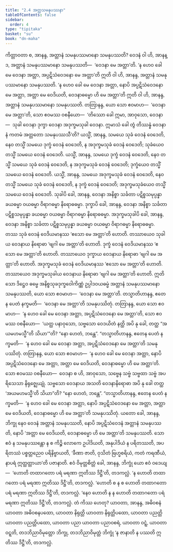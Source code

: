 ```yaml
---
title: "2.4 အတ္တသမနုပဿနာ"
tableOfContents: false
sidebar:
  order: 4
type: "tipitaka"
basket: "su"
book: "dn-maha"
---
```



<DynamicBreadcrumb />

<Division number="121" book="dn-maha" e="ch" v="7" p="56">

<Paragraph number="230" book="dn-maha">
ကိတ္တာဝတာ စ, အာနန္ဒ, အတ္တာနံ သမနုပဿမာနော သမနုပဿတိ? ဝေဒနံ ဝါ ဟိ, အာနန္ဒ, အတ္တာနံ သမနုပဿမာနော သမနုပဿတိ—  ‘ဝေဒနာ မေ အတ္တာ’တိ. ‘န ဟေဝ ခေါ မေ ဝေဒနာ အတ္တာ, အပ္ပဋိသံဝေဒနော မေ အတ္တာ’တိ ဣတိ ဝါ ဟိ, အာနန္ဒ, အတ္တာနံ သမနုပဿမာနော သမနုပဿတိ. ‘န ဟေဝ ခေါ မေ ဝေဒနာ အတ္တာ, နောပိ အပ္ပဋိသံဝေဒနော မေ အတ္တာ, အတ္တာ မေ ဝေဒိယတိ, ဝေဒနာဓမ္မော ဟိ မေ အတ္တာ’တိ ဣတိ ဝါ ဟိ, အာနန္ဒ, အတ္တာနံ သမနုပဿမာနော သမနုပဿတိ.
</Paragraph>

</Division>
<Division number="122" book="dn-maha" e="ch" v="7" p="56">

<Paragraph number="231" book="dn-maha">
တတြာနန္ဒ, ယော သော ဧဝမာဟ—  ‘ဝေဒနာ မေ အတ္တာ’တိ, သော ဧဝမဿ ဝစနီယော—  ‘တိဿော ခေါ ဣမာ, အာဝုသော, ဝေဒနာ—  သုခါ ဝေဒနာ ဒုက္ခာ ဝေဒနာ အဒုက္ခမသုခါ ဝေဒနာ. ဣမာသံ ခေါ တွံ တိဿန္နံ ဝေဒနာနံ ကတမံ အတ္တတော သမနုပဿသီ’တိ? ယသ္မိံ, အာနန္ဒ, သမယေ သုခံ ဝေဒနံ ဝေဒေတိ, နေဝ တသ္မိံ သမယေ ဒုက္ခံ ဝေဒနံ ဝေဒေတိ, န အဒုက္ခမသုခံ ဝေဒနံ ဝေဒေတိ; သုခံယေဝ တသ္မိံ သမယေ ဝေဒနံ ဝေဒေတိ. ယသ္မိံ, အာနန္ဒ, သမယေ ဒုက္ခံ ဝေဒနံ ဝေဒေတိ, နေဝ တသ္မိံ သမယေ သုခံ ဝေဒနံ ဝေဒေတိ, န အဒုက္ခမသုခံ ဝေဒနံ ဝေဒေတိ; ဒုက္ခံယေဝ တသ္မိံ သမယေ ဝေဒနံ ဝေဒေတိ. ယသ္မိံ, အာနန္ဒ, သမယေ အဒုက္ခမသုခံ ဝေဒနံ ဝေဒေတိ, နေဝ တသ္မိံ သမယေ သုခံ ဝေဒနံ ဝေဒေတိ, န ဒုက္ခံ ဝေဒနံ ဝေဒေတိ; အဒုက္ခမသုခံယေဝ တသ္မိံ သမယေ ဝေဒနံ ဝေဒေတိ.
</Paragraph>

</Division>
<Division number="123" book="dn-maha" e="ch" v="7" p="57">

<Paragraph number="232" book="dn-maha">
သုခါပိ ခေါ, အာနန္ဒ, ဝေဒနာ အနိစ္စာ သင်္ခတာ ပဋိစ္စသမုပ္ပန္နာ ခယဓမ္မာ ဝယဓမ္မာ ဝိရာဂဓမ္မာ နိရောဓဓမ္မာ. ဒုက္ခာပိ ခေါ, အာနန္ဒ, ဝေဒနာ အနိစ္စာ သင်္ခတာ ပဋိစ္စသမုပ္ပန္နာ ခယဓမ္မာ ဝယဓမ္မာ ဝိရာဂဓမ္မာ နိရောဓဓမ္မာ. အဒုက္ခမသုခါပိ ခေါ, အာနန္ဒ, ဝေဒနာ အနိစ္စာ သင်္ခတာ ပဋိစ္စသမုပ္ပန္နာ ခယဓမ္မာ ဝယဓမ္မာ ဝိရာဂဓမ္မာ နိရောဓဓမ္မာ. တဿ သုခံ ဝေဒနံ ဝေဒိယမာနဿ ‘ဧသော မေ အတ္တာ’တိ ဟောတိ. တဿာယေဝ သုခါယ ဝေဒနာယ နိရောဓာ ‘ဗျဂါ မေ အတ္တာ’တိ ဟောတိ. ဒုက္ခံ ဝေဒနံ ဝေဒိယမာနဿ ‘ဧသော မေ အတ္တာ’တိ ဟောတိ. တဿာယေဝ ဒုက္ခာယ ဝေဒနာယ နိရောဓာ ‘ဗျဂါ မေ အတ္တာ’တိ ဟောတိ. အဒုက္ခမသုခံ ဝေဒနံ ဝေဒိယမာနဿ ‘ဧသော မေ အတ္တာ’တိ ဟောတိ. တဿာယေဝ အဒုက္ခမသုခါယ ဝေဒနာယ နိရောဓာ ‘ဗျဂါ မေ အတ္တာ’တိ ဟောတိ. ဣတိ သော ဒိဋ္ဌေဝ ဓမ္မေ အနိစ္စသုခဒုက္ခဝေါကိဏ္ဏံ ဥပ္ပါဒဝယဓမ္မံ အတ္တာနံ သမနုပဿမာနော သမနုပဿတိ, ယော သော ဧဝမာဟ—  ‘ဝေဒနာ မေ အတ္တာ’တိ. တသ္မာတိဟာနန္ဒ, ဧတေန ပေတံ နက္ခမတိ—  ‘ဝေဒနာ မေ အတ္တာ’တိ သမနုပဿိတုံ.
</Paragraph>

</Division>
<Division number="124" book="dn-maha" e="ch" v="7" p="57">

<Paragraph number="233" book="dn-maha">
တတြာနန္ဒ, ယော သော ဧဝမာဟ—  ‘န ဟေဝ ခေါ မေ ဝေဒနာ အတ္တာ, အပ္ပဋိသံဝေဒနော မေ အတ္တာ’တိ, သော ဧဝမဿ ဝစနီယော—  ‘ယတ္ထ ပနာဝုသော, သဗ္ဗသော ဝေဒယိတံ နတ္ထိ အပိ နု ခေါ, တတ္ထ “အယမဟမသ္မီ”တိ သိယာ’”တိ? “နော ဟေတံ, ဘန္တေ”. “တသ္မာတိဟာနန္ဒ, ဧတေန ပေတံ နက္ခမတိ—  ‘န ဟေဝ ခေါ မေ ဝေဒနာ အတ္တာ, အပ္ပဋိသံဝေဒနော မေ အတ္တာ’တိ သမနုပဿိတုံ.
</Paragraph>

</Division>
<Division number="125" book="dn-maha" e="ch" v="7" p="58">

<Paragraph number="234" book="dn-maha">
တတြာနန္ဒ, ယော သော ဧဝမာဟ—  ‘န ဟေဝ ခေါ မေ ဝေဒနာ အတ္တာ, နောပိ အပ္ပဋိသံဝေဒနော မေ အတ္တာ, အတ္တာ မေ ဝေဒိယတိ, ဝေဒနာဓမ္မော ဟိ မေ အတ္တာ’တိ. သော ဧဝမဿ ဝစနီယော—  ဝေဒနာ စ ဟိ, အာဝုသော, သဗ္ဗေန သဗ္ဗံ သဗ္ဗထာ သဗ္ဗံ အပရိသေသာ နိရုဇ္ဈေယျုံ. သဗ္ဗသော ဝေဒနာယ အသတိ ဝေဒနာနိရောဓာ အပိ နု ခေါ တတ္ထ ‘အယမဟမသ္မီ’တိ သိယာ”တိ? “နော ဟေတံ, ဘန္တေ”. “တသ္မာတိဟာနန္ဒ, ဧတေန ပေတံ နက္ခမတိ—  ‘န ဟေဝ ခေါ မေ ဝေဒနာ အတ္တာ, နောပိ အပ္ပဋိသံဝေဒနော မေ အတ္တာ, အတ္တာ မေ ဝေဒိယတိ, ဝေဒနာဓမ္မော ဟိ မေ အတ္တာ’တိ သမနုပဿိတုံ.
</Paragraph>

</Division>
<Division number="126" book="dn-maha" e="ch" v="7" p="58">

<Paragraph number="235" book="dn-maha">
ယတော ခေါ, အာနန္ဒ, ဘိက္ခု နေဝ ဝေဒနံ အတ္တာနံ သမနုပဿတိ, နောပိ အပ္ပဋိသံဝေဒနံ အတ္တာနံ သမနုပဿတိ, နောပိ ‘အတ္တာ မေ ဝေဒိယတိ, ဝေဒနာဓမ္မော ဟိ မေ အတ္တာ’တိ သမနုပဿတိ. သော ဧဝံ န သမနုပဿန္တော န စ ကိဉ္စိ လောကေ ဥပါဒိယတိ, အနုပါဒိယံ န ပရိတဿတိ, အပရိတဿံ ပစ္စတ္တညေဝ ပရိနိဗ္ဗာယတိ, ‘ခီဏာ ဇာတိ, ဝုသိတံ ဗြဟ္မစရိယံ, ကတံ ကရဏီယံ, နာပရံ ဣတ္ထတ္တာယာ’တိ ပဇာနာတိ. ဧဝံ ဝိမုတ္တစိတ္တံ ခေါ, အာနန္ဒ, ဘိက္ခုံ ယော ဧဝံ ဝဒေယျ—  ‘ဟောတိ တထာဂတော ပရံ မရဏာ ဣတိဿ ဒိဋ္ဌီ’တိ, တဒကလ္လံ. ‘န ဟောတိ တထာဂတော ပရံ မရဏာ ဣတိဿ ဒိဋ္ဌီ’တိ, တဒကလ္လံ. ‘ဟောတိ စ န စ ဟောတိ တထာဂတော ပရံ မရဏာ ဣတိဿ ဒိဋ္ဌီ’တိ, တဒကလ္လံ. ‘နေဝ ဟောတိ န န ဟောတိ တထာဂတော ပရံ မရဏာ ဣတိဿ ဒိဋ္ဌီ’တိ, တဒကလ္လံ. တံ ကိဿ ဟေတု? ယာဝတာ, အာနန္ဒ, အဓိဝစနံ ယာဝတာ အဓိဝစနပထော, ယာဝတာ နိရုတ္တိ ယာဝတာ နိရုတ္တိပထော, ယာဝတာ ပညတ္တိ ယာဝတာ ပညတ္တိပထော, ယာဝတာ ပညာ ယာဝတာ ပညာဝစရံ, ယာဝတာ ဝဋ္ဋံ, ယာဝတာ ဝဋ္ဋတိ, တဒဘိညာဝိမုတ္တော ဘိက္ခု, တဒဘိညာဝိမုတ္တံ ဘိက္ခုံ ‘န ဇာနာတိ န ပဿတိ ဣတိဿ ဒိဋ္ဌီ’တိ, တဒကလ္လံ.
</Paragraph>
</Division>